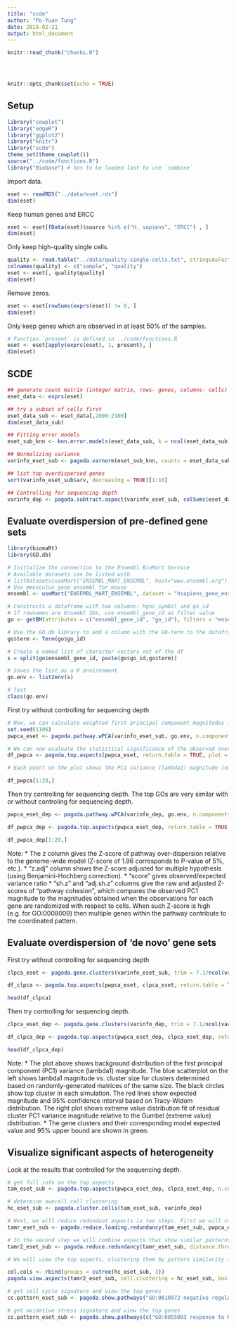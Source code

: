 ```yaml
---
title: "scde"
author: "Po-Yuan Tung"
date: 2018-02-21
output: html_document
---
```


<!-- The file analysis/chunks.R contains chunks that define default settings
shared across the workflowr files. -->
```r
knitr::read_chunk("chunks.R")
```

<!-- Update knitr chunk options -->
```r
```

<!-- Insert the date the file was last updated -->
```r
```

<!-- Insert the code version (Git commit SHA1) if Git repository exists and R
 package git2r is installed -->
```r
```

```r
knitr::opts_chunk$set(echo = TRUE)
```

## Setup

```r
library("cowplot")
library("edgeR")
library("ggplot2")
library("knitr")
library("scde")
theme_set(theme_cowplot())
source("../code/functions.R")
library("Biobase") # has to be loaded last to use `combine`
```

Import data.

```r
eset <- readRDS("../data/eset.rds")
dim(eset)
```

Keep human genes and ERCC
```r
eset <- eset[fData(eset)$source %in% c("H. sapiens", "ERCC") , ]
dim(eset) 
```

Only keep high-quality single cells.

```r
quality <- read.table("../data/quality-single-cells.txt", stringsAsFactors = FALSE)
colnames(quality) <- c("sample", "quality")
eset <- eset[, quality$quality]
dim(eset)
```

Remove zeros.

```r
eset <- eset[rowSums(exprs(eset)) != 0, ]
dim(eset)
```

Only keep genes which are observed in at least 50% of the samples.

```r
# Function `present` is defined in ../code/functions.R
eset <- eset[apply(exprs(eset), 1, present), ]
dim(eset)
```

## SCDE

```r
## generate count matrix (integer matrix, rows- genes, columns- cells)
eset_data <- exprs(eset)

## try a subset of cells first
eset_data_sub <- eset_data[,2000:2100]
dim(eset_data_sub)

## Fitting error models
eset_sub_knn <- knn.error.models(eset_data_sub, k = ncol(eset_data_sub)/4, n.cores = 6, min.count.threshold = 1, min.nonfailed = 5, max.model.plots = 10)

## Normalizing variance
varinfo_eset_sub <- pagoda.varnorm(eset_sub_knn, counts = eset_data_sub, trim = 3/ncol(eset_data_sub), max.adj.var = 5, n.cores = 1, plot = TRUE)

## list top overdispersed genes
sort(varinfo_eset_sub$arv, decreasing = TRUE)[1:10]

## Controlling for sequencing depth
varinfo_dep <- pagoda.subtract.aspect(varinfo_eset_sub, colSums(eset_data_sub[, rownames(eset_sub_knn)]>0))
```

## Evaluate overdispersion of pre-defined gene sets

```r
library(biomaRt)
library(GO.db)

# Initialize the connection to the Ensembl BioMart Service
# Available datasets can be listed with 
# listDatasets(useMart("ENSEMBL_MART_ENSEMBL", host="www.ensembl.org"))
# Use mmusculus_gene_ensembl for mouse
ensembl <- useMart("ENSEMBL_MART_ENSEMBL", dataset = "hsapiens_gene_ensembl", host="www.ensembl.org")

# Constructs a dataframe with two columns: hgnc_symbol and go_id
# If rownames are Ensembl IDs, use ensembl_gene_id as filter value
go <- getBM(attributes = c("ensembl_gene_id", "go_id"), filters = "ensembl_gene_id", values = rownames(eset_data_sub), mart = ensembl)

# Use the GO.db library to add a column with the GO-term to the dataframe
go$term <- Term(go$go_id)

# Create a named list of character vectors out of the df
s = split(go$ensembl_gene_id, paste(go$go_id,go$term))

# Saves the list as a R environment
go.env <- list2env(s)

# Test
class(go.env)
```

First try without controlling for sequencing depth
```r
# Now, we can calculate weighted first principal component magnitudes for each GO gene set in the provided environment.
set.seed(1106)
pwpca_eset <- pagoda.pathway.wPCA(varinfo_eset_sub, go.env, n.components=1, n.cores=1)

# We can now evaluate the statistical significance of the observed overdispersion for each GO gene set.
df_pwpca <- pagoda.top.aspects(pwpca_eset, return.table = TRUE, plot = TRUE, z.score = 1.96)

# Each point on the plot shows the PC1 variance (lambda1) magnitude (normalized by set size) as a function of set size. The red lines show expected (solid) and 95% upper bound (dashed) magnitudes based on the Tracey-Widom model.

df_pwpca[1:20,]
```

Then try controlling for sequencing depth. The top GOs are very similar with or without controling for sequencing depth.
```r
pwpca_eset_dep <- pagoda.pathway.wPCA(varinfo_dep, go.env, n.components=1, n.cores=1)

df_pwpca_dep <- pagoda.top.aspects(pwpca_eset_dep, return.table = TRUE, plot = TRUE, z.score = 1.96)

df_pwpca_dep[1:20,]
```

Note:
* The z column gives the Z-score of pathway over-dispersion relative to the genome-wide model (Z-score of 1.96 corresponds to P-value of 5%, etc.).
* "z.adj" column shows the Z-score adjusted for multiple hypothesis (using Benjamini-Hochberg correction).
* "score" gives observed/expected variance ratio
* "sh.z" and "adj.sh.z" columns give the raw and adjusted Z-scores of "pathway cohesion", which compares the observed PC1 magnitude to the magnitudes obtained when the observations for each gene are randomized with respect to cells. When such Z-score is high (e.g. for GO:0008009) then multiple genes within the pathway contribute to the coordinated pattern.

## Evaluate overdispersion of 'de novo' gene sets

First try without controlling for sequencing depth
```r
clpca_eset <- pagoda.gene.clusters(varinfo_eset_sub, trim = 7.1/ncol(varinfo_eset_sub$mat), n.clusters = 50, n.cores = 1, plot = TRUE)

df_clpca <- pagoda.top.aspects(pwpca_eset, clpca_eset, return.table = TRUE, plot = TRUE, z.score = 1.96)

head(df_clpca)
```

Then try controlling for sequencing depth.
```r
clpca_eset_dep <- pagoda.gene.clusters(varinfo_dep, trim = 7.1/ncol(varinfo_dep$mat), n.clusters = 50, n.cores = 1, plot = TRUE)

df_clpca_dep <- pagoda.top.aspects(pwpca_eset_dep, clpca_eset_dep, return.table = TRUE, plot = TRUE, z.score = 1.96)

head(df_clpca_dep)
```

Note:
* The plot above shows background distribution of the first principal component (PC1) variance (lambda1) magnitude. The blue scatterplot on the left shows lambda1 magnitude vs. cluster size for clusters determined based on randomly-generated matrices of the same size. The black circles show top cluster in each simulation. The red lines show expected magnitude and 95% confidence interval based on Tracy-Widom distribution. The right plot shows extreme value distribution fit of residual cluster PC1 variance magnitude relative to the Gumbel (extreme value) distribution.
* The gene clusters and their corresponding model expected value and 95% upper bound are shown in green.

## Visualize significant aspects of heterogeneity

Look at the results that controlled for the sequencing depth.

```r
# get full info on the top aspects
tam_eset_sub <- pagoda.top.aspects(pwpca_eset_dep, clpca_eset_dep, n.cells = NULL, z.score = qnorm(0.01/2, lower.tail = FALSE))

# determine overall cell clustering
hc_eset_sub <- pagoda.cluster.cells(tam_eset_sub, varinfo_dep)

# Next, we will reduce redundant aspects in two steps. First we will combine pathways that are driven by the same sets of genes:
tamr_eset_sub <- pagoda.reduce.loading.redundancy(tam_eset_sub, pwpca_eset_dep, clpca_eset_dep)

# In the second step we will combine aspects that show similar patterns (i.e. separate the same sets of cells). Here we will plot the cells using the overall cell clustering determined above:
tamr2_eset_sub <- pagoda.reduce.redundancy(tamr_eset_sub, distance.threshold = 0.9, plot = TRUE, cell.clustering = hc_eset_sub, labRow = NA, labCol = NA, box = TRUE, margins = c(0.5, 0.5), trim = 0)
```

```r
# We will view the top aspects, clustering them by pattern similarity (note, to view aspects in the order of increasing lambda1 magnitude, use row.clustering = NA).

col.cols <- rbind(groups = cutree(hc_eset_sub, 3))
pagoda.view.aspects(tamr2_eset_sub, cell.clustering = hc_eset_sub, box = TRUE, labCol = NA, margins = c(0.5, 20), col.cols = col.cols)
```

```r
# get cell cycle signature and view the top genes
cc.pattern_eset_sub <- pagoda.show.pathways("GO:0010972 negative regulation of G2/M transition of mitotic cell cycle", varinfo_dep, go.env, show.cell.dendrogram = TRUE, cell.clustering = hc_eset_sub, showRowLabels = TRUE)

# get oxidative stress signature and view the top genes
cc.pattern_eset_sub <- pagoda.show.pathways(c("GO:0055093 response to hyperoxia", "GO:0006979 response to oxidative stress", "GO:0001666 response to hypoxia"), varinfo_dep, go.env, show.cell.dendrogram = TRUE, cell.clustering = hc_eset_sub, showRowLabels = TRUE)
```
